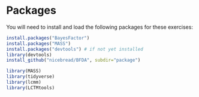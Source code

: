 # Packages

You will need to install and load the following packages for these exercises:

```r
install.packages("BayesFactor")
install.packages("MASS")
install.packages("devtools") # if not yet installed
library(devtools)
install_github("nicebread/BFDA", subdir="package")

library(MASS)
library(tidyverse)
library(lcmm)
library(LCTMtools)
```


